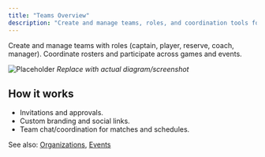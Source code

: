 ```yaml
---
title: "Teams Overview"
description: "Create and manage teams, roles, and coordination tools for competition."
---
```


Create and manage teams with roles (captain, player, reserve, coach, manager). Coordinate rosters and participate across games and events.

![Placeholder](/images/screenshots/teams-overview.png)
*Replace with actual diagram/screenshot*

## How it works
- Invitations and approvals.
- Custom branding and social links.
- Team chat/coordination for matches and schedules.


 

See also: [Organizations](/organizations/overview), [Events](/events/overview)


